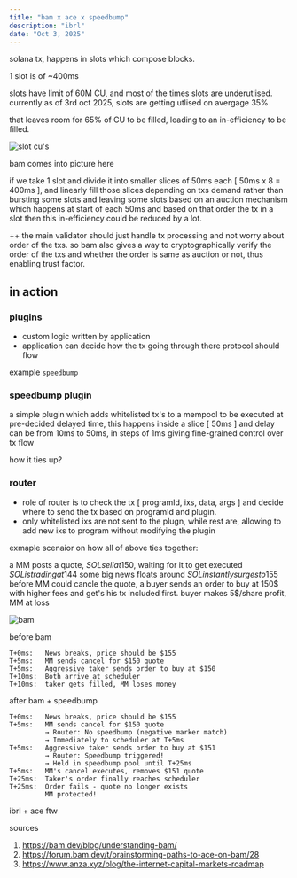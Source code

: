 ```yaml
---
title: "bam x ace x speedbump"
description: "ibrl"
date: "Oct 3, 2025"
---
```


solana tx, happens in slots which compose blocks.

1 slot is of ~400ms 

slots have limit of 60M CU, and most of the times slots are underutlised. currently as of 3rd oct 2025, slots are getting utlised on avergage 35% 

that leaves room for 65% of CU to be filled, leading to an in-efficiency to be filled.

![slot cu's](/assets/slot-cu.png "Slot Cu's")

bam comes into picture here

if we take 1 slot and divide it into smaller slices of 50ms each [ 50ms x 8 = 400ms ], and linearly fill those slices depending on txs demand 
rather than bursting some slots and leaving some slots based on an auction mechanism which happens at start of each 50ms and based on that 
order the tx in a slot then this in-efficiency could be reduced by a lot. 

++ the main validator should just handle tx processing and not worry about order of the txs. so bam also gives a way to cryptographically verify the order
of the txs and whether the order is same as auction or not, thus enabling trust factor. 

## in action 

### plugins 

- custom logic written by application 
- application can decide how the tx going through there protocol should flow 

example `speedbump`

### speedbump plugin

a simple plugin which adds whitelisted tx's to a mempool to be executed at pre-decided delayed time, this happens inside a slice [ 50ms ] and delay can 
be from 10ms to 50ms, in steps of 1ms giving fine-grained control over tx flow

how it ties up?

### router

- role of router is to check the tx [ programId, ixs, data, args ] and decide where to send the tx based on programId and plugin. 
- only whitelisted ixs are not sent to the plugn, while rest are, allowing to add new ixs to program without modifying the plugin

exmaple scenaior on how all of above ties together: 

a MM posts a quote, $SOL sell at 150$, waiting for it to get executed
$SOL is trading at 144$
some big news floats around
$SOL instantly surges to 155$ 
before MM could cancle the quote, a buyer sends an order to buy at 150$ with higher fees and get's his tx included first. 
buyer makes 5$/share profit, MM at loss 

![bam](/assets/bam-trade.png)

before bam
```
T+0ms:   News breaks, price should be $155
T+5ms:   MM sends cancel for $150 quote
T+5ms:   Aggressive taker sends order to buy at $150
T+10ms:  Both arrive at scheduler
T+10ms:  taker gets filled, MM loses money
```

after bam + speedbump
```
T+0ms:   News breaks, price should be $155
T+5ms:   MM sends cancel for $150 quote
         → Router: No speedbump (negative marker match)
         → Immediately to scheduler at T+5ms
T+5ms:   Aggressive taker sends order to buy at $151
         → Router: Speedbump triggered!
         → Held in speedbump pool until T+25ms
T+5ms:   MM's cancel executes, removes $151 quote
T+25ms:  Taker's order finally reaches scheduler
T+25ms:  Order fails - quote no longer exists
         MM protected!
```

ibrl + ace ftw 


sources
1. https://bam.dev/blog/understanding-bam/
2. https://forum.bam.dev/t/brainstorming-paths-to-ace-on-bam/28
3. https://www.anza.xyz/blog/the-internet-capital-markets-roadmap